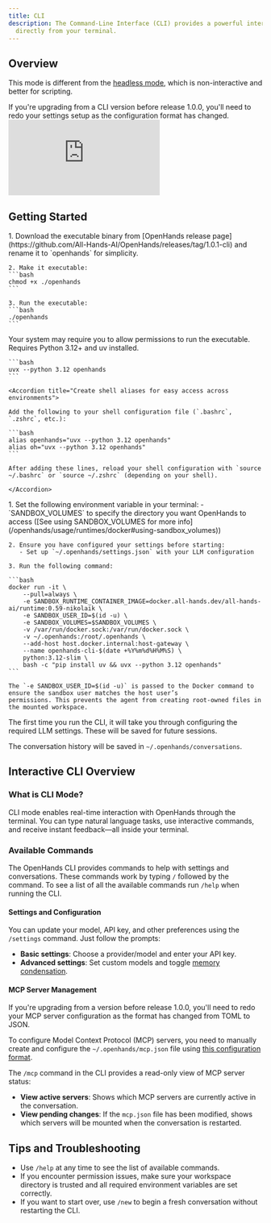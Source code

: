 ```yaml
---
title: CLI
description: The Command-Line Interface (CLI) provides a powerful interface that lets you engage with OpenHands
  directly from your terminal.
---
```


## Overview
This mode is different from the [headless mode](/openhands/usage/run-openhands/headless-mode), which is non-interactive
and better for scripting.

<Note>
If you're upgrading from a CLI version before release 1.0.0, you'll need to redo your settings setup as the
configuration format has changed.
</Note>

<iframe
  className="w-full aspect-video"
  src="https://www.youtube.com/embed/PfvIx4y8h7w"
  title="OpenHands CLI Tutorial"
  frameBorder="0"
  allow="accelerometer; autoplay; clipboard-write; encrypted-media; gyroscope; picture-in-picture; web-share"
  allowFullScreen>
</iframe>

## Getting Started

<Tabs>
  <Tab title="Executable Binary (Recommended)">
    1. Download the executable binary from
   [OpenHands release page](https://github.com/All-Hands-AI/OpenHands/releases/tag/1.0.1-cli) and rename it to
   `openhands` for simplicity.

    2. Make it executable:
    ```bash
    chmod +x ./openhands
    ```

    3. Run the executable:
    ```bash
    ./openhands
    ```

<Note>
  Your system may require you to allow permissions to run the executable.
</Note>
  </Tab>
  <Tab title="Using uv">
    Requires Python 3.12+ and uv installed.

    ```bash
    uvx --python 3.12 openhands
    ```

    <Accordion title="Create shell aliases for easy access across environments">

    Add the following to your shell configuration file (`.bashrc`, `.zshrc`, etc.):

    ```bash
    alias openhands="uvx --python 3.12 openhands"
    alias oh="uvx --python 3.12 openhands"
    ```

    After adding these lines, reload your shell configuration with `source ~/.bashrc` or `source ~/.zshrc` (depending on your shell).

    </Accordion>
  </Tab>
  <Tab title="Using Docker">
    1. Set the following environment variable in your terminal:
       - `SANDBOX_VOLUMES` to specify the directory you want OpenHands to access ([See using SANDBOX_VOLUMES for more info](/openhands/usage/runtimes/docker#using-sandbox_volumes))

    2. Ensure you have configured your settings before starting:
       - Set up `~/.openhands/settings.json` with your LLM configuration

    3. Run the following command:

    ```bash
    docker run -it \
        --pull=always \
        -e SANDBOX_RUNTIME_CONTAINER_IMAGE=docker.all-hands.dev/all-hands-ai/runtime:0.59-nikolaik \
        -e SANDBOX_USER_ID=$(id -u) \
        -e SANDBOX_VOLUMES=$SANDBOX_VOLUMES \
        -v /var/run/docker.sock:/var/run/docker.sock \
        -v ~/.openhands:/root/.openhands \
        --add-host host.docker.internal:host-gateway \
        --name openhands-cli-$(date +%Y%m%d%H%M%S) \
        python:3.12-slim \
        bash -c "pip install uv && uvx --python 3.12 openhands"
    ```

    The `-e SANDBOX_USER_ID=$(id -u)` is passed to the Docker command to ensure the sandbox user matches the host user’s
    permissions. This prevents the agent from creating root-owned files in the mounted workspace.
  </Tab>
</Tabs>

The first time you run the CLI, it will take you through configuring the required LLM settings. These will be saved
for future sessions.

The conversation history will be saved in `~/.openhands/conversations`.

## Interactive CLI Overview

### What is CLI Mode?

CLI mode enables real-time interaction with OpenHands through the terminal. You can type natural language tasks,
use interactive commands, and receive instant feedback—all inside your terminal.

### Available Commands

The OpenHands CLI provides commands to help with settings and conversations. These commands work by typing `/`
followed by the command. To see a list of all the available commands run `/help` when running the CLI.

#### Settings and Configuration

You can update your model, API key, and other preferences using the `/settings` command. Just
follow the prompts:

- **Basic settings**: Choose a provider/model and enter your API key.
- **Advanced settings**: Set custom models and toggle
  [memory condensation](/openhands/usage/settings/llm-settings#memory-condensation).

#### MCP Server Management

<Note>
If you're upgrading from a version before release 1.0.0, you'll need to redo your MCP server configuration as the
format has changed from TOML to JSON.
</Note>

To configure Model Context Protocol (MCP) servers, you need to manually create and configure the
`~/.openhands/mcp.json` file using [this configuration format](https://gofastmcp.com/clients/client#configuration-format).

The `/mcp` command in the CLI provides a read-only view of MCP server status:

- **View active servers**: Shows which MCP servers are currently active in the conversation.
- **View pending changes**: If the `mcp.json` file has been modified, shows which servers will be mounted when the
  conversation is restarted.

## Tips and Troubleshooting

- Use `/help` at any time to see the list of available commands.
- If you encounter permission issues, make sure your workspace directory is trusted and all required environment
  variables are set correctly.
- If you want to start over, use `/new` to begin a fresh conversation without restarting the CLI.
